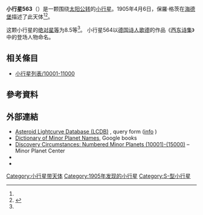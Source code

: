 {{Infobox planet
 | minorplanet     = yes
 | name            = 563 Suleika
 | background      = #D6D6D6
 | image = 
 | image_size      = 
 | caption         =
 | discovery_ref   =  <ref name="MPC-object" />
 | discoverer      = [[保羅·格茨|保羅·格茨]]
 | discovery_site  = [[海德堡|海德堡]]
 | discovered      = 1905年4月6日
 | mpc_name        = 563 Suleika
 | alt_names       = 563 Suleika
 | pronounced      = 
 | named_after     = <ref name="MPC-object" />
 | mp_category     = [[主帶小行星|主帶小行星]] <ref name="MPC-object" /><ref name="jpldata" />
 | orbit_ref       = <ref name="a">[http://ssd.jpl.nasa.gov/sbdb.cgi?sstr=563 563] {{Wayback|url=http://ssd.jpl.nasa.gov/sbdb.cgi?sstr=563 |date=20210717063857 }}，小行星數據庫瀏覽器（JPL Small-Body Database Browser）－[[美国国家航空航天局|美国国家航空航天局]]喷气推进实验室</ref>
 | epoch           = 2018-03-23.0（[[儒略日|JD]] 2458200.5）
 | uncertainty     = 0
 | observation_arc = 
 | aphelion = {{convert|3.351|AU|km|3|abbr=on|lk=out}}
 | perihelion      = {{convert|2.0733277|AU|km|3|abbr=on}}
 | semimajor       = 2.7122551
 | eccentricity    = 0.2355705
 | period          = 4.47[[儒略年|yr]]
 | mean_anomaly    = 236.70445[[度|°]]
 | mean_motion     = {{Deg2DMS|0.22065210|sup=ms}} / day
 | inclination     = 10.24277
 | asc_node        = 85.18667°
 | arg_peri        = 336.94820
 | mean_diameter   = 
 | rotation        = 
 | albedo          =
 | spectral_type   =
 | abs_magnitude   = 8.5<ref name="jpldata" />
}}
'''小行星563'''（{{lang-en|563 Suleika}}）是一颗围绕[[太阳|太阳]][[公转|公转]]的[[小行星|小行星]]。1905年4月6日，保羅·格茨在[[海德堡|海德堡]]描述了此天体<ref name="a" /><ref>{{cite news|title=小行星列表|url=http://cfa-www.harvard.edu/iau/lists/NumberedMPs.txt|accessdate=2018-10-19|newspaper=哈佛大学|archive-date=2008-05-17|archive-url=https://web.archive.org/web/20080517010638/http://cfa-www.harvard.edu/iau/lists/NumberedMPs.txt|dead-url=no}}</ref>。

这颗小行星的[[绝对星等|绝对星等]]为8.5等<ref name="a" />。
小行星564以[[德国|德国]][[诗人|诗人]][[歌德|歌德]]的作品《[[西东诗集|西东诗集]]》中的登场人物命名。

== 相关條目 ==
*[[小行星列表/10001-11000|小行星列表/10001-11000]]

== 參考資料 ==
{{reflist|refs=

<ref name="jpldata">{{cite web
  |type       = 2018-01-26 last obs.
  |title      = JPL Small-Body Database Browser:563 Suleika-563 Suleika
  |url        = https://ssd.jpl.nasa.gov/sbdb.cgi?sstr=563
  |publisher  = [[Jet_Propulsion_Laboratory|Jet Propulsion Laboratory]]
  |accessdate = 28 March 2018}}</ref>

<ref name="MPC-object">{{cite web
  |title      = 563 Suleika
  |work      = Minor Planet Center
  |url      = https://www.minorplanetcenter.net/db_search/show_object?object_id=563
  |accessdate      = 28 March 2018
  |archive-date      = 2016-03-04
  |archive-url      = https://web.archive.org/web/20160304114309/http://minorplanetcenter.net/db_search/show_object?object_id=563
  |dead-url      = no
  }}</ref>

}}

==  外部連結 ==
* [http://www.minorplanet.info/PHP/lcdbsummaryquery.php Asteroid Lightcurve Database (LCDB)] {{Wayback|url=http://www.minorplanet.info/PHP/lcdbsummaryquery.php |date=20171210173955 }}, query form ([http://www.minorplanet.info/lightcurvedatabase.html info] {{Wayback|url=http://www.minorplanet.info/lightcurvedatabase.html |date=20171216050541 }})
* [https://books.google.com/books?id=aeAg1X7afOoC&pg Dictionary of Minor Planet Names], Google books
* [http://www.minorplanetcenter.net/iau/lists/NumberedMPs010001.html Discovery Circumstances: Numbered Minor Planets (10001)-(15000)] {{Wayback|url=http://www.minorplanetcenter.net/iau/lists/NumberedMPs010001.html |date=20180612162317 }} – Minor Planet Center
* {{AstDys|563}}
* {{JPL small body}}

{{Minor Planet Number|[[小行星562|小行星562]]|[[小行星564|小行星564]]}}
{{小天体}}

[[Category:小行星带天体|Category:小行星带天体]]
[[Category:1905年发现的小行星|Category:1905年发现的小行星]]
[[Category:S-型小行星|Category:S-型小行星]]
